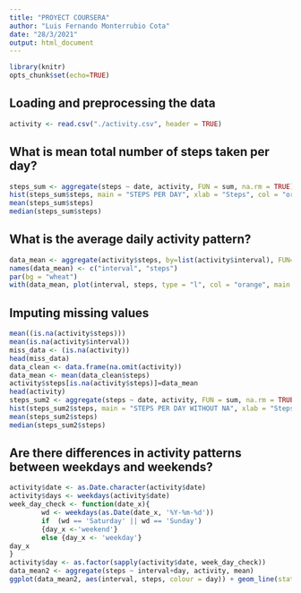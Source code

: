 ---
title: "PROYECT COURSERA"
author: "Luis Fernando Monterrubio Cota"
date: "28/3/2021"
output: html_document
---

```{r setoptions,echo=T}
library(knitr)
opts_chunk$set(echo=TRUE)
```

## Loading and preprocessing the data
```{r}
activity <- read.csv("./activity.csv", header = TRUE)
```


## What is mean total number of steps taken per day?
```{r plot1}
steps_sum <- aggregate(steps ~ date, activity, FUN = sum, na.rm = TRUE)
hist(steps_sum$steps, main = "STEPS PER DAY", xlab = "Steps", col = "orange")
mean(steps_sum$steps)
median(steps_sum$steps)
```

## What is the average daily activity pattern?

```{r average}
data_mean <- aggregate(activity$steps, by=list(activity$interval), FUN=mean, na.rm=TRUE)
names(data_mean) <- c("interval", "steps")
par(bg = "wheat")
with(data_mean, plot(interval, steps, type = "l", col = "orange", main = "Average number of steps per intervals"))
```


## Imputing missing values

```{r datoslimpios}
mean((is.na(activity$steps)))
mean(is.na(activity$interval))
miss_data <- (is.na(activity))
head(miss_data)
data_clean <- data.frame(na.omit(activity))
data_mean <- mean(data_clean$steps)
activity$steps[is.na(activity$steps)]=data_mean
head(activity)
steps_sum2 <- aggregate(steps ~ date, activity, FUN = sum, na.rm = TRUE)
hist(steps_sum2$steps, main = "STEPS PER DAY WITHOUT NA", xlab = "Steps", col = "turquoise")
mean(steps_sum2$steps)
median(steps_sum2$steps)
```

## Are there differences in activity patterns between weekdays and weekends?

```{r weekdays}
activity$date <- as.Date.character(activity$date)
activity$days <- weekdays(activity$date)
week_day_check <- function(date_x){
        wd <- weekdays(as.Date(date_x, '%Y-%m-%d'))
        if  (wd == 'Saturday' || wd == 'Sunday') 
        {day_x <-'weekend'}         
        else {day_x <- 'weekday'}
day_x
}
activity$day <- as.factor(sapply(activity$date, week_day_check))
data_mean2 <- aggregate(steps ~ interval+day, activity, mean)
ggplot(data_mean2, aes(interval, steps, colour = day)) + geom_line(stat = "identity") +facet_grid(day ~ ., scales = "fixed", space = "fixed") + ggtitle("Steps per Interval by Days Type")
```

